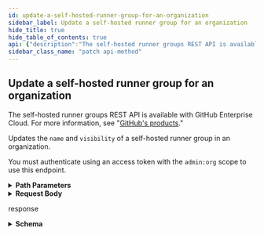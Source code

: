 ```yaml
---
id: update-a-self-hosted-runner-group-for-an-organization
sidebar_label: Update a self-hosted runner group for an organization
hide_title: true
hide_table_of_contents: true
api: {"description":"The self-hosted runner groups REST API is available with GitHub Enterprise Cloud. For more information, see \"[GitHub's products](https://docs.github.com/github/getting-started-with-github/githubs-products).\"\n\nUpdates the `name` and `visibility` of a self-hosted runner group in an organization.\n\nYou must authenticate using an access token with the `admin:org` scope to use this endpoint.","externalDocs":{"description":"API method documentation","url":"https://docs.github.com/rest/reference/actions#update-a-self-hosted-runner-group-for-an-organization"},"operationId":"actions/update-self-hosted-runner-group-for-org","parameters":[{"in":"path","name":"org","required":true,"schema":{"type":"string"}},{"description":"Unique identifier of the self-hosted runner group.","in":"path","name":"runner_group_id","required":true,"schema":{"type":"integer"}}],"requestBody":{"content":{"application/json":{"example":{"name":"Expensive hardware runners","visibility":"selected"},"schema":{"properties":{"name":{"description":"Name of the runner group.","type":"string"},"visibility":{"description":"Visibility of a runner group. You can select all repositories, select individual repositories, or all private repositories. Can be one of: `all`, `selected`, or `private`.","enum":["selected","all","private"],"type":"string"}},"type":"object"}}}},"responses":{"200":{"content":{"application/json":{"examples":{"default":{"value":{"allows_public_repositories":true,"default":false,"id":2,"inherited":false,"name":"octo-runner-group","runners_url":"https://api.github.com/orgs/octo-org/actions/runner_groups/2/runners","selected_repositories_url":"https://api.github.com/orgs/octo-org/actions/runner-groups/2/repositories","visibility":"selected"}}},"schema":{"properties":{"allows_public_repositories":{"type":"boolean"},"default":{"type":"boolean"},"id":{"type":"number"},"inherited":{"type":"boolean"},"inherited_allows_public_repositories":{"type":"boolean"},"name":{"type":"string"},"runners_url":{"type":"string"},"selected_repositories_url":{"description":"Link to the selected repositories resource for this runner group. Not present unless visibility was set to `selected`","type":"string"},"visibility":{"type":"string"}},"required":["id","name","visibility","default","runners_url","inherited","allows_public_repositories"],"type":"object"}}},"description":"response"}},"tags":["actions"],"x-github":{"category":"actions","enabledForGitHubApps":true,"githubCloudOnly":false,"previews":[],"subcategory":"self-hosted-runner-groups"},"method":"patch","path":"/orgs/{org}/actions/runner-groups/{runner_group_id}","servers":[{"url":"https://api.github.com"}],"jsonRequestBodyExample":{"name":"string","visibility":"selected"},"info":{"contact":{"name":"Support","url":"https://support.github.com/contact"},"description":"GitHub's v3 REST API.","license":{"name":"MIT","url":"https://spdx.org/licenses/MIT"},"termsOfService":"https://docs.github.com/articles/github-terms-of-service","title":"GitHub v3 REST API","version":"1.1.4","x-apisguru-categories":["collaboration","developer_tools"],"x-logo":{"url":"https://twitter.com/github/profile_image?size=original"},"x-origin":[{"format":"openapi","url":"https://raw.githubusercontent.com/github/rest-api-description/main/descriptions/api.github.com/api.github.com.json","version":"3.0"}],"x-providerName":"github.com"},"postman":{"name":"Update a self-hosted runner group for an organization","description":{"content":"The self-hosted runner groups REST API is available with GitHub Enterprise Cloud. For more information, see \"[GitHub's products](https://docs.github.com/github/getting-started-with-github/githubs-products).\"\n\nUpdates the `name` and `visibility` of a self-hosted runner group in an organization.\n\nYou must authenticate using an access token with the `admin:org` scope to use this endpoint.","type":"text/plain"},"url":{"path":["orgs",":org","actions","runner-groups",":runner_group_id"],"host":["{{baseUrl}}"],"query":[],"variable":[{"disabled":false,"description":{"content":"(Required) ","type":"text/plain"},"type":"any","value":"","key":"org"},{"disabled":false,"description":{"content":"(Required) Unique identifier of the self-hosted runner group.","type":"text/plain"},"type":"any","value":"","key":"runner_group_id"}]},"header":[{"key":"Content-Type","value":"application/json"},{"key":"Accept","value":"application/json"}],"method":"PATCH","body":{"mode":"raw","raw":"\"\"","options":{"raw":{"language":"json"}}}}}
sidebar_class_name: "patch api-method"
---
```



## Update a self-hosted runner group for an organization



The self-hosted runner groups REST API is available with GitHub Enterprise Cloud. For more information, see &quot;[GitHub&#39;s products](https://docs.github.com/github/getting-started-with-github/githubs-products).&quot;

Updates the `name` and `visibility` of a self-hosted runner group in an organization.

You must authenticate using an access token with the `admin:org` scope to use this endpoint.

<details style={{"marginBottom":"1rem"}}><summary style={{}}><strong>Path Parameters</strong></summary><div><ul><ParamsItem className={"paramsItem"} param={{"in":"path","name":"org","required":true,"schema":{"type":"string"}}}></ParamsItem><ParamsItem className={"paramsItem"} param={{"description":"Unique identifier of the self-hosted runner group.","in":"path","name":"runner_group_id","required":true,"schema":{"type":"integer"}}}></ParamsItem></ul></div></details><details style={{}}><summary style={{"textAlign":"left"}}><strong>Request Body</strong></summary><div style={{"textAlign":"left","marginLeft":"1rem"}}></div><ul style={{"marginLeft":"1rem"}}><SchemaItem collapsible={false} name={"name"} required={false} schemaDescription={"Name of the runner group."} schemaName={"string"} qualifierMessage={undefined}></SchemaItem><SchemaItem collapsible={false} name={"visibility"} required={false} schemaDescription={"Visibility of a runner group. You can select all repositories, select individual repositories, or all private repositories. Can be one of: `all`, `selected`, or `private`."} schemaName={"string"} qualifierMessage={"**Possible values:** [`selected`, `all`, `private`]"}></SchemaItem></ul></details><div><ApiTabs><TabItem label={"200"} value={"200"}><div>

response

</div><div><details style={{}}><summary style={{"textAlign":"left"}}><strong>Schema</strong></summary><div style={{"textAlign":"left","marginLeft":"1rem"}}></div><ul style={{"marginLeft":"1rem"}}><SchemaItem collapsible={false} name={"allows_public_repositories"} required={true} schemaDescription={undefined} schemaName={"boolean"} qualifierMessage={undefined}></SchemaItem><SchemaItem collapsible={false} name={"default"} required={true} schemaDescription={undefined} schemaName={"boolean"} qualifierMessage={undefined}></SchemaItem><SchemaItem collapsible={false} name={"id"} required={true} schemaDescription={undefined} schemaName={"number"} qualifierMessage={undefined}></SchemaItem><SchemaItem collapsible={false} name={"inherited"} required={true} schemaDescription={undefined} schemaName={"boolean"} qualifierMessage={undefined}></SchemaItem><SchemaItem collapsible={false} name={"inherited_allows_public_repositories"} required={false} schemaDescription={undefined} schemaName={"boolean"} qualifierMessage={undefined}></SchemaItem><SchemaItem collapsible={false} name={"name"} required={true} schemaDescription={undefined} schemaName={"string"} qualifierMessage={undefined}></SchemaItem><SchemaItem collapsible={false} name={"runners_url"} required={true} schemaDescription={undefined} schemaName={"string"} qualifierMessage={undefined}></SchemaItem><SchemaItem collapsible={false} name={"selected_repositories_url"} required={false} schemaDescription={"Link to the selected repositories resource for this runner group. Not present unless visibility was set to `selected`"} schemaName={"string"} qualifierMessage={undefined}></SchemaItem><SchemaItem collapsible={false} name={"visibility"} required={true} schemaDescription={undefined} schemaName={"string"} qualifierMessage={undefined}></SchemaItem></ul></details></div></TabItem></ApiTabs></div>
      